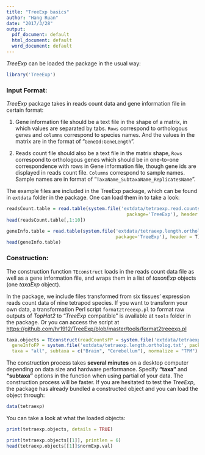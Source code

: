 ```yaml
---
title: "TreeExp basics"
author: "Hang Ruan"
date: "2017/3/28"
output:
  pdf_document: default
  html_document: default
  word_document: default
---
```


*TreeExp* can be loaded the package in the usual way:

```r
library('TreeExp')
```

### Input Format:

*TreeExp* package takes in reads count data and gene information file in certain format:

1. Gene information file should be a text file in the shape of a matrix, in which values are separated by tabs. `Rows` correspond to orthologous genes and `columns` correspond to species names. And the values in the matrix are in the format of "`GeneId:GeneLength`".

2. Reads count file should also be a text file in the matrix shape, `Rows` correspond to orthologous genes which should be in one-to-one correspondence with rows in Gene information file, though gene ids are displayed in reads count file. `Columns` correspond to sample names. Sample names are in format of "`TaxaName_SubtaxaName_ReplicatesName`". 

The example files are included in the TreeExp package, which can be found in `extdata` folder in the package. One can load them in to take a look:

```r

readsCount.table = read.table(system.file('extdata/tetraexp.read.counts.raw.txt', 
                                            package='TreeExp'), header = T)
head(readsCount.table[,1:10])

geneInfo.table = read.table(system.file('extdata/tetraexp.length.ortholog.txt',
                                        package='TreeExp'), header = T)
head(geneInfo.table)

```

### Construction:

The construction function `TEconstruct` loads in the reads count data file as well as a gene information file, and wraps them in a list of *taxonExp* objects (one *taxaExp* object).

In the package, we include files transformed from six tissues' expression reads count data of nine tetrapod species.
If you want to transform your own data, a transformation Perl script `format2treeexp.pl` to format raw outputs of *TopHat2* to "*TreeExp* compatible" is available at `tools` folder in the package.
Or you can access the script at
<https://github.com/hr1912/TreeExp/blob/master/tools/format2treeexp.pl>

```r
taxa.objects = TEconstruct(readCountsFP = system.file('extdata/tetraexp.read.counts.raw.txt', package='TreeExp'),
  geneInfoFP = system.file('extdata/tetraexp.length.ortholog.txt', package='TreeExp'), 
  taxa = "all", subtaxa = c("Brain", "Cerebellum"), normalize = "TPM")
```

The construction process takes **several minutes** on a desktop computer depending on data size and hardware performance. Specify **"taxa"** and **"subtaxa"** options in the function when using partial of your data. The construction process will be faster.
If you are hesitated to test the *TreeExp*, the package has already bundled a constructed object and you can load the object through:

```r
data(tetraexp)
```

You can take a look at what the loaded objects:
```r
print(tetraexp.objects, details = TRUE)
```

```r
print(tetraexp.objects[[1]], printlen = 6)
head(tetraexp.objects[[1]]$normExp.val)
```
